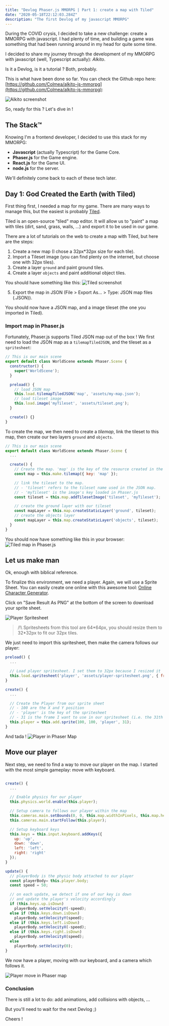```yaml
---
title: "Devlog Phaser.js MMORPG | Part 1: create a map with Tiled"
date: "2020-05-18T22:12:03.284Z"
description: "The first Devlog of my javascript MMORPG"
---
```



During the COVID crysis, I decided to take a new challenge: create a MMORPG with javascript. I had plenty of time, and
building a game was something that had been running around in my head for quite some time.

I decided to share my journey through the development of my MMORPG with javascript (well, Typescript actually): *Alkito*.

Is it a Devlog, is it a tutorial ? Both, probably. 

This is what have been done so far. You can check the Github repo here: [https://github.com/Colmea/alkito-js-mmorpg](https://github.com/Colmea/alkito-js-mmorpg):

![Alkito screenshot](./screen-alkito-001.gif)


So, ready for this ? Let's dive in !


## The Stack™

Knowing I'm a frontend developer, I decided to use this stack for my MMORPG:
- **Javascript** (actually Typescript) for the Game Core.
- **Phaser.js** for the Game engine.
- **React.js** for the Game UI.
- **node.js** for the server.

We'll definitely come back to each of these tech later.


## Day 1: God Created the Earth (with Tiled)

First thing first, I needed a map for my game.
There are many ways to manage this, but the easiest is probably [Tiled](https://www.mapeditor.org/).

Tiled is an open-source "tiled" map editor. It will allow us to "paint" a map with tiles (dirt, sand, grass, walls, ...) and export it to be used in our game.

There are a lot of tutorials on the web to create a map with Tiled, but here are the steps:
1. Create a new map (I chose a 32px*32px size for each tile).
2. Import a Tileset image (you can find plenty on the internet, but choose one with 32px tiles).
3. Create a layer `ground` and paint ground tiles.
4. Create a layer `objects` and paint additional object tiles.

You should have something like this:
![Tiled screenshot](./tiled-map.jpg)

5. Export the map in JSON (File > Export As... > Type: JSON map files (.JSON)).

You should now have a JSON map, and a image tileset (the one you imported in Tiled).


### Import map in Phaser.js

Fortunately, Phaser.js supports Tiled JSON map out of the box !
We first need to load the JSON map as a `tilemapTiledJSON`, and the tileset as a `spritesheet`:

```javascript
// This is our main scene
export default class WorldScene extends Phaser.Scene {
  constructor() {
    super('WorldScene');
  }

  preload() {
    // load JSON map
    this.load.tilemapTiledJSON('map', 'assets/my-map.json');
    // load tileset image
    this.load.image('myTileset', 'assets/tileset.png');
  }

  create() {}
}
```

To create the map, we then need to create a *tilemap*, link the tileset to this map, then create our two layers `ground` and `objects`.

```javascript
// This is our main scene
export default class WorldScene extends Phaser.Scene {
  ...

  create() {
    // Create the map. 'map' is the key of the resource created in the preload
    const map = this.make.tilemap({ key: 'map' });

    // link the tileset to the map.
    // - 'tileset' refers to the tileset name used in the JSON map.
    // - 'myTileset' is the image's key loaded in Phaser.js
    const tileset = this.map.addTilesetImage('tileset', 'myTileset');

    // create the ground layer with our tileset
    const mapLayer = this.map.createStaticLayer('ground', tileset);
    // create the objects layer
    const mapLayer = this.map.createStaticLayer('objects', tileset);
  }
}
```

You should now have something like this in your browser:
![Tiled map in Phaser.js](./tiled-map-phaser.jpg)


## Let us make man

Ok, enough with biblical reference.

To finalize this environment, we need a player.
Again, we will use a Sprite Sheet. You can easily create one online with this awesome tool: 
[Online Character Generator](http://gaurav.munjal.us/Universal-LPC-Spritesheet-Character-Generator/).

Click on "Save Result As PNG" at the bottom of the screen to download your sprite sheet.

![Player Spritesheet](./player-sprite-screenshot.gif)

> /!\ Spritesheets from this tool are 64\*64px, you should resize them to 32\*32px to fit our 32px tiles.

We just need to import this spritesheet, then make the camera follows our player:

```javascript
preload() {
  ...

  // Load player spritesheet. I set them to 32px because I resized it
  this.load.spritesheet('player', 'assets/player-spritesheet.png', { frameWidth: 32, frameHeight: 32 });
}

create() {
  ...

  // Create the Player from our sprite sheet
  // - 100 are the X and Y position
  // - 'player' is the key of the spritesheet
  // - 31 is the frame I want to use in our spritesheet (i.e. the 31th tile)
  this.player = this.add.sprite(100, 100, 'player', 31);
}

```


And tada !
![Player in Phaser Map](./tiled-map-phaser-player.jpg)


## Move our player


Next step, we need to find a way to move our player on the map.
I started with the most simple gameplay: move with keyboard.

```javascript

create() {
  ...

  // Enable physics for our player
  this.physics.world.enable(this.player);

  // Setup camera to follows our player within the map
  this.cameras.main.setBounds(0, 0, this.map.widthInPixels, this.map.heightInPixels);
  this.cameras.main.startFollow(this.player);

  // Setup keyboard keys
  this.keys = this.input.keyboard.addKeys({
    up: 'up',
    down: 'down',
    left: 'left',
    right: 'right'
  });
}

update() {
  // playerBody is the physic body attached to our player
  const playerBody= this.player.body;
  const speed = 50;

  // on each update, we detect if one of our key is down
  // and update the player's velocity accordingly
  if (this.keys.up.isDown)
    playerBody.setVelocityY(-speed);
  else if (this.keys.down.isDown)
    playerBody.setVelocityY(speed);
  else if (this.keys.left.isDown)
    playerBody.setVelocityX(-speed);
  else if (this.keys.right.isDown)
    playerBody.setVelocityX(speed);
  else
    playerBody.setVelocity(0);
}
```


We now have a player, moving with our keyboard, and a camera which follows it.

![Player move in Phaser map](./player-move-screenshot.gif)



### Conclusion

There is still a lot to do: add animations, add collisions with objects, ...

But you'll need to wait for the next Devlog ;)

Cheers !
